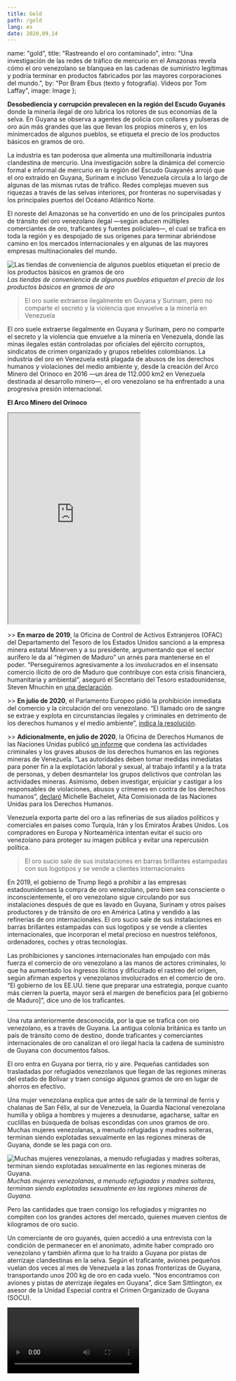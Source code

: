 ---
title: Gold
path: /gold
lang: es
date: 2020,09,14
---


  name: "gold",
  title: "Rastreando el oro contaminado",
  intro: "Una investigación de las redes de tráfico de mercurio en el Amazonas revela cómo el oro venezolano se blanquea en las cadenas de suministro legítimas y podría terminar en productos fabricados por las mayores corporaciones del mundo.",
  by: "Por Bram Ebus (texto y fotografía). Videos por Tom Laffay",
  image: Image
};

**Desobediencia y corrupción prevalecen en la región del Escudo Guyanés** donde la minería ilegal de oro lubrica los rotores de sus economías de la selva. En Guyana se observa a agentes de policía con collares y pulseras de oro aún más grandes que las que llevan los propios mineros y, en los minimercados de algunos pueblos, se etiqueta el precio de los productos básicos en gramos de oro.

La industria es tan poderosa que alimenta una multimillonaria industria clandestina de mercurio. Una investigación sobre la dinámica del comercio formal e informal de mercurio en la región del Escudo Guayanés arrojó que el oro extraído en Guyana, Surinam e incluso Venezuela circula a lo largo de algunas de las mismas rutas de tráfico. Redes complejas mueven sus riquezas a través de las selvas interiores, por fronteras no supervisadas y los principales puertos del Océano Atlántico Norte.

El noreste del Amazonas se ha convertido en uno de los principales puntos de tránsito del oro venezolano ilegal ―según aducen múltiples comerciantes de oro, traficantes y fuentes policiales―, el cual se trafica en toda la región y es despojado de sus orígenes para terminar abriéndose camino en los mercados internacionales y en algunas de las mayores empresas multinacionales del mundo.


![Las tiendas de conveniencia de algunos pueblos etiquetan el precio de los productos básicos en gramos de oro](../../images/fotos/Guyana-35.jpg) *Las tiendas de conveniencia de algunos pueblos etiquetan el precio de los productos básicos en gramos de oro*

> El oro suele extraerse ilegalmente en Guyana y Surinam, pero no comparte el secreto y la violencia que envuelve a la minería en Venezuela

El oro suele extraerse ilegalmente en Guyana y Surinam, pero no comparte el secreto y la violencia que envuelve a la minería en Venezuela, donde las minas ilegales están controladas por oficiales del ejército corruptos, sindicatos de crimen organizado y grupos rebeldes colombianos. La industria del oro en Venezuela está plagada de abusos de los derechos humanos y violaciones del medio ambiente y, desde la creación del Arco Minero del Orinoco en 2016 ―un área de 112.000 km2 en Venezuela destinada al desarrollo minero―, el oro venezolano se ha enfrentado a una progresiva presión internacional.

**El Arco Minero del Orinoco**
<iframe height="480" src="https://infoamazonia.org/pt/embed/?map_only=1&map_id=17448&width=960&height=480"></iframe>

\>\> **En marzo de 2019**, la Oficina de Control de Activos Extranjeros (OFAC) del Departamento del Tesoro de los Estados Unidos sancionó a la empresa minera estatal Minerven y a su presidente, argumentando que el sector aurífero le da al “régimen de Maduro” un arnés para mantenerse en el poder. “Perseguiremos agresivamente a los involucrados en el insensato comercio ilícito de oro de Maduro que contribuye con esta crisis financiera, humanitaria y ambiental”, aseguró el Secretario del Tesoro estadounidense, Steven Mnuchin en [una declaración](https://home.treasury.gov/news/press-releases/sm631).

\>\> **En julio de 2020**, el Parlamento Europeo pidió la prohibición inmediata del comercio y la circulación del oro venezolano. “El llamado oro de sangre se extrae y explota en circunstancias ilegales y criminales en detrimento de los derechos humanos y el medio ambiente”, [indica la resolución](https://www.europarl.europa.eu/doceo/document/TA-9-2020-0193_EN.html).

\>\> **Adicionalmente, en julio de 2020**, la Oficina de Derechos Humanos de las Naciones Unidas publicó [un informe](https://www.ohchr.org/EN/HRBodies/HRC/RegularSessions/Session44/Documents/A_HRC_44_54.pdf) que condena las actividades criminales y los graves abusos de los derechos humanos en las regiones mineras de Venezuela. “Las autoridades deben tomar medidas inmediatas para poner fin a la explotación laboral y sexual, al trabajo infantil y a la trata de personas, y deben desmantelar los grupos delictivos que controlan las actividades mineras. Asimismo, deben investigar, enjuiciar y castigar a los responsables de violaciones, abusos y crímenes en contra de los derechos humanos”, [declaró](https://news.un.org/en/story/2020/07/1068391) Michelle Bachelet, Alta Comisionada de las Naciones Unidas para los Derechos Humanos.

Venezuela exporta parte del oro a las refinerías de sus aliados políticos y comerciales en países como Turquía, Irán y los Emiratos Árabes Unidos. Los compradores en Europa y Norteamérica intentan evitar el sucio oro venezolano para proteger su imagen pública y evitar una repercusión política.

> El oro sucio sale de sus instalaciones en barras brillantes estampadas con sus logotipos y se vende a clientes internacionales

En 2019, el gobierno de Trump llegó a prohibir a las empresas estadounidenses la compra de oro venezolano, pero bien sea consciente o inconscientemente, el oro venezolano sigue circulando por sus instalaciones después de que es lavado en Guyana, Surinam y otros países productores y de tránsito de oro en América Latina y vendido a las refinerías de oro internacionales. El oro sucio sale de sus instalaciones en barras brillantes estampadas con sus logotipos y se vende a clientes internacionales, que incorporan el metal precioso en nuestros teléfonos, ordenadores, coches y otras tecnologías.

Las prohibiciones y sanciones internacionales han empujado con más fuerza el comercio de oro venezolano a las manos de actores criminales, lo que ha aumentado los ingresos ilícitos y dificultado el rastreo del origen, según afirman expertos y venezolanos involucrados en el comercio de oro. “El gobierno de los EE.UU. tiene que preparar una estrategia, porque cuanto más cierren la puerta, mayor será el margen de beneficios para [el gobierno de Maduro]”, dice uno de los traficantes.

---

Una ruta anteriormente desconocida, por la que se trafica con oro venezolano, es a través de Guyana. La antigua colonia británica es tanto un país de tránsito como de destino, donde traficantes y comerciantes internacionales de oro canalizan el oro ilegal hacia la cadena de suministro de Guyana con documentos falsos.

El oro entra en Guyana por tierra, río y aire. Pequeñas cantidades son trasladadas por refugiados venezolanos que llegan de las regiones mineras del estado de Bolívar y traen consigo algunos gramos de oro en lugar de ahorros en efectivo.

Una mujer venezolana explica que antes de salir de la terminal de ferris y chalanas de San Félix, al sur de Venezuela, la Guardia Nacional venezolana humilla y obliga a hombres y mujeres a desnudarse, agacharse, saltar en cuclillas en búsqueda de bolsas escondidas con unos gramos de oro. Muchas mujeres venezolanas, a menudo refugiadas y madres solteras, terminan siendo explotadas sexualmente en las regiones mineras de Guyana, donde se les paga con oro.

![Muchas mujeres venezolanas, a menudo refugiadas y madres solteras, terminan siendo explotadas sexualmente en las regiones mineras de Guyana.](../../images/fotos/Guyana-51.jpg) *Muchas mujeres venezolanas, a menudo refugiadas y madres solteras, terminan siendo explotadas sexualmente en las regiones mineras de Guyana.*

Pero las cantidades que traen consigo los refugiados y migrantes no compiten con los grandes actores del mercado, quienes mueven cientos de kilogramos de oro sucio.

Un comerciante de oro guyanés, quien accedió a una entrevista con la condición de permanecer en el anonimato, admite haber comprado oro venezolano y también afirma que lo ha traído a Guyana por pistas de aterrizaje clandestinas en la selva. Según el traficante, aviones pequeños vuelan dos veces al mes de Venezuela a las zonas fronterizas de Guyana, transportando unos 200 kg de oro en cada vuelo. “Nos encontramos con aviones y pistas de aterrizaje ilegales en Guyana”, dice Sam Sittlington, ex asesor de la Unidad Especial contra el Crimen Organizado de Guyana (SOCU).

<Video url="https://youtube.com/embed/667YSC2CFRc" />

Desde los inicios de la crisis económica y humanitaria en Venezuela en el 2013, la hiperinflación en el país se ha disparado. Los comerciantes venezolanos que no disponen de efectivo ofrecen el oro a precios de descuento, a veces a un 40 por ciento por debajo de la tasa del mercado, con el fin de obtener divisas. “No hay ningún trámite con el oro”, dice el comerciante de oro guyanés. “Están hambrientos de dólares, y por eso pueden permitirse dar 200 kilos a crédito”.

Los traficantes también llevan oro venezolano a Guyana a través de Brasil. El traficante guyanés afirma que hasta hace poco, en Guyana se traficaban alrededor de 10 kg por semana a través de la frontera de Lethem y luego se ponían en vuelos directos a Georgetown, la capital de la costa.


El dinero en efectivo se lleva a través de la frontera a Venezuela o Brasil mediante transportistas ilegales, según afirman varias fuentes, incluyendo un oficial de inteligencia extranjero y un comerciante de oro de Guyana. Ambos solicitaron el anonimato para hablar libremente. Los transportistas ilegales de efectivo que cruzan de frontera a frontera llevan millones de dólares estadounidenses, libras esterlinas o euros, a la vez. “Incluso si la aduana incautara el dinero, lo devolverían a los transportistas ilegales en un par de días”, dice Sittlington.

> No hay ningún trámite con el oro”, dice el comerciante de oro guyanés

![Centenas de kilos por semana son traficados en Guyana a través de la ciudad fronteriza de Lethem.](../../images/fotos/IMG_3791.jpg) *Centenas de kilos por semana son traficados en Guyana a través de la ciudad fronteriza de Lethem.*

Los transportistas ilegales en la frontera brasileña, a menudo jóvenes estudiantes de Boa Vista, traen dinero en efectivo a Brasil hasta tres veces por semana, según oficial de inteligencia extranjero. “Utilizan muchachos muy jóvenes y les pagan 50 dólares por traerlo”, asegura.

Se desconoce la cantidad total de oro venezolano que circula por Guyana, pero es evidente que una parte termina en manos de algunos de los principales exportadores de oro de Guyana, de acuerdo a fuentes gubernamentales de alto rango, quienes hablaron con la condición de permanecer anónimos. Un especialista en minería, familiarizado con la llegada del oro venezolano a Guyana desde el 2018, cree que todos los exportadores de oro de Guyana están involucrados. “No es difícil transportarlo de Venezuela a Georgetown”, dice.

> “Hemos recibido informes de que tenemos comerciantes que compran oro proveniente de Venezuela”

La Junta de Oro de Guyana, que supervisa el refinado y la exportación de oro en el país, es consciente de que el oro venezolano puede estar filtrándose en la cadena de suministros del país, pero hasta ahora, no han podido ponerle freno. “Hemos recibido informes de que tenemos comerciantes que compran oro proveniente de Venezuela”, dice Eondrene Thompson, gerente general de la Junta de Oro de Guyana (GGB). Advirtió que la junta no tiene pruebas físicas que demuestren que el oro venezolano se trafica en Guyana.

<Gallery>

![It's not difficult to transport from Venezuela to Georgetown](../../images/fotos/Guyana-10.jpg) *It's not difficult to transport from Venezuela to Georgetown*

![](../../images/fotos/Guyana-27.jpg)

</Gallery>

Sin embargo, de acuerdo con Newell Dennison, comisionado de la Comisión de Geología y Minas de Guyana (GGMC), las cantidades de oro extraído en Guyana difieren de la cantidad efectivamente declarada y comercializada. “La cantidad de oro que se declara a la GGB no se concilia fácilmente con la cantidad de oro que nuestros funcionarios de la GGMC determinan que se produce a partir de las operaciones in situ", dice. “Nos hemos encontrado con situaciones en las que la diferencia es alarmante”.

La producción de oro en las minas de menor escala de Guyana se contrajo en el 2019, según múltiples fuentes, debido a problemas de acceso al combustible y a la reducción de las inversiones públicas en el sector. No obstante, las declaraciones de oro de los comerciantes y exportadores aumentaron en el 2019, lo que podría representar el oro procedente de minas ilegales de Guyana, o el oro traficado en Guyana desde otros países.

En los primeros cinco meses de 2020, los comerciantes de oro de Guyana declararon 940 kg más que en el mismo período del 2019 ―un aumento de casi el 27% durante la pandemia de la COVID-19. La GGB también ha descubierto que los mineros registran las direcciones de los hoteles del interior de Guyana como el lugar de origen de donde supuestamente obtuvieron su oro, en lugar de las minas.

<Sidenote side="left">
	Comerciantes de oro de Guyana declararon 940 kg más que en el mismo período del 2019 ―un aumento de casi el 27% durante la pandemia de la COVID-19
</Sidenote>

<iframe height="480" src="https://datawrapper.dwcdn.net/Dg0r7/2/"></iframe>

Fuentes del sector, incluidos comerciantes de oro, traficantes y organismos policiales, alegan que por lo menos dos de los exportadores de oro autorizados de Guyana, El Dorado Trading y Mohamed’s Trading, han comprado oro venezolano ilícito. El Dorado Trading exporta oro a Guardian International Gold Corp. en Canadá, Tony Goetz en Bélgica y Argor-Heraeus en Suiza. Mohamed’s Trading exporta a Zee Gold DMCC en los Emiratos Árabes Unidos.

Otras compañías, incluyendo varias multinacionales reconocidas, compran el oro directamente de estas refinerías. Argor-Heraeus, por ejemplo, vende su oro a Apple, Samsung, Microsoft, Phillip Morris, Ford y Tesla. Entre los clientes de Tony Goetz se encuentran Sony, Starbucks y Hewlett-Packard.

Fuentes familiarizadas con las prácticas de las empresas afirman que los mineros guyaneses que trabajan en Venezuela llevan el oro a Guyana y lo venden a El Dorado Trading, y en ocasiones, ambas empresas compran oro directamente a delincuentes venezolanos, conocidos como malandros, en la frontera.

El Dorado Trading negó las acusaciones de que la empresa haya comprado oro venezolano, y Guardian International, Tony Goetz y Argor-Heraeus afirmaron que no tenían motivos para creer que El Dorado les hubiera vendido oro venezolano. "Nuestras propias normas y las normas legales en Suiza están entre las más estrictas del mundo y estamos absolutamente decididos a seguirlas", escribió el jefe de comunicaciones de Argos-Heraeus en un correo electrónico.

Mohamed's Trading no respondió a las solicitudes de comentarios.

Un traficante de oro venezolano alega que Mohamed’s Trading, propiedad de Nazar Mohamed, está comprando oro a líderes militares del régimen venezolano. “Mohamed, ese, es quien manda allí [en Guyana]”, dice. “Él es quien está lanzando dólares a diestra y siniestra a esta gente”.

> “Desde allí, [el oro] sale ilegalmente hacia Guyana, lo entregan y traen dólares”

El traficante afirma que los militares le compran a la guerrilla del Ejército de Liberación Nacional (ELN) cerca de una mina llamada Corre Gente, en el estado Bolívar en Venezuela. “Allí hay una pista de aterrizaje”, afirma. “Desde allí, [el oro] sale ilegalmente hacia Guyana, lo entregan y traen dólares”.

Una fuente de un servicio de inteligencia extranjero afirma que Mohamed es el “principal protagonista” involucrado en el tráfico de bienes ilícitos de Venezuela a Guyana y luego al extranjero. “[Mohamed] está comprando oro venezolano; definitivamente es el mayor comprador, no hay duda. También está traficando cocaína y armas de fuego desde Venezuela”, explica el oficial de inteligencia extranjero, y añade que las armas se venden a clientes en Surinam y la cocaína sale a los mercados internacionales.

El comerciante de oro externo también afirma que los líderes de Mohamed y El Dorado Trading tienen conocimiento de la relación de las empresas con el oro venezolano. “Están plenamente conscientes, porque tienen que dar el dinero por adelantado para la compra de moneda estadounidense en dólares de Guyana para pagar el oro y, a veces, ellos mismos mandan su valor por avión a través de la selva, hacia el interior”. El comerciante de oro afirmó haber vendido en una ocasión oro venezolano a El Dorado Trading.

<Video url="https://youtube.com/embed/lpQ-zLmw6pE" />

Los dirigentes de ambas empresas parecen estar conectados con las élites políticas de Guyana; ambos habrían donado fondos tanto al partido gobernante como al anterior, y Mohamed habría donado un vehículo blindado al nuevo presidente, Irfaan Ali.

Tamesh Jagmohan, director de El Dorado Trading, sugirió que las acusaciones contra la empresa "emanan de personas con motivos ocultos". “No es raro en Guyana que ciertas agrupaciones privadas/públicas combinen esfuerzos para atacar a otras con fines competitivos, financieros o políticos".

Independientemente de las acusaciones de contrabando de oro contra El Dorado Trading, el propio Jagmohan ha sido investigado por el FBI por contrabando de oro a los Estados Unidos y se sospecha que él y su compañía han lavado dinero para la organización terrorista Hezbollah. Jagmohan fue detenido en el aeropuerto de Miami en 2012 con 27 lingotes de oro que no declaró. Según alguien con conocimiento de la investigación, se le impuso una multa de 40.000 dólares y se le revocó la visa.

Según Sittlington, el SOCU también ha descubierto que personas muy adornadas con joyas de oro pasan oro de contrabando en vuelos a mercados de América del Norte, como Miami, y que las bolsas que contienen oro han pasado por alto la seguridad del aeropuerto: "En otras palabras, hay corrupción en el aeropuerto", añade Sittlington. Según una fuente del gobierno, a finales de 2019, las autoridades detuvieron un envío de El Dorado de unos 125 kilogramos de oro listo para despegar hacia Barbados. El cargamento despertó sospechas después de que los funcionarios identificaron irregularidades con el sello y notaron que estaba previsto que saliera de un aeropuerto que no se utiliza para transportes oficiales de oro.

Parte del oro pasa por Suriname y luego se lleva a los Países Bajos, a veces en vuelos comerciales de KLM, antes de ser llevado a Bélgica. KLM no pudo confirmar ni negar que había transportado oro en el pasado debido a la "naturaleza sensible de los envíos", pero añadió que en julio de 2019 decidió dejar de transportar oro venezolano.

Además de traficar con oro venezolano, los principales compradores de oro obtienen grandes beneficios utilizando un tipo de cambio diferente para el dólar estadounidense que los bancos y el Estado, ganando unos pocos dólares por cada gramo de oro. Se gana más dinero a través de la evasión de impuestos. Los mineros venden su oro más el 8,5 por ciento en impuestos, que El Dorado Trading y Mohamed's Trading deben pasar al Estado. A menudo esto no sucede, y los impuestos pagados por los pequeños mineros son embolsados por los mayores exportadores de oro de Guyana.

A pesar de que los funcionarios tienen conocimiento del tráfico y la evasión fiscal, no han podido ponerle fin. El oficial de inteligencia extranjera en Guyana se queja de que no se pueden construir casos legales debido a la profunda corrupción de las fuerzas del orden de Guyana. "La fuerza policial es parte del problema", dice, "no parte de la solución".

---

No todo el oro extraído o traficado en Guyana se vende directamente a refinerías internacionales. La anarquía y las fronteras no supervisadas del norte del Amazonas permiten que gran parte de ese oro vaya a lugares donde los impuestos son más bajos y donde se paga con divisas.

<Video url="https://youtube.com/embed/veX0nCa5ARQ" />

En las riberas guyanesas del río Corentin, se encuentra un pueblo pequeño llamado Corriverton. Ferrys transportan por río pasajeros y mercancía con frecuencia hasta Surinam, ofreciendo amplias oportunidades a los traficantes. Showtime*, un comerciante criminal local con trayectoria en la minería y el tráfico de oro, explica en pocas palabras cómo funcionan las economías de contrabando. “Todo lo que sé hacer es ir al interior, trabajar y llevar a casa el oro para mi familia”, dice Showtime. "Ahora me doy cuenta de que, si llevo ese oro a Surinam, voy a recibir el doble de dinero para mantener a mi familia. Así que voy a tratar de ser lo suficientemente creativo para llevar mi oro hasta allá.”

> "si llevo ese oro a Surinam, voy a recibir el doble de dinero para mantener a mi familia"

No es el único. “Se cree que, calculando por lo bajo, 35% a 45% de nuestra producción de oro sale del país por contrabando, principalmente hacia Surinam”, dice Gabriel Lall, ex presidente de la GGB. “Y a eso le sumamos el supuesto oro venezolano que aparece [en Guyana]”.

Hasta hace poco, Surinam era el país más atractivo de la región para vender el metal precioso ―bajas tasas de regalías y ausencia de impuestos sobre el oro traído por los mineros de todo el Escudo Guayanés. Además, las tiendas de oro de Surinam solían pagar en dólares estadounidenses o euros, mientras que la mayoría de las tiendas de oro de Guyana, especialmente las más pequeñas, solo ofrecen GYD.

A medida que el precio del oro se disparaba en los dos últimos años, las tiendas de oro aparecieron como hongos por toda Paramaribo, la ciudad capital de Surinam. Algunas tiendas de oro más pequeñas e independientes en el centro de Paramaribo procesan uno o dos kilos al día y compran principalmente pequeñas cantidades a los mineros del interior. Sin embargo, hay participantes más grandes en el mercado. Uno de los mayores compradores de oro con licencia de exportación afirma que compra hasta 50 kg por día a las tiendas de oro de toda la capital, un valor de mercado de más de 3 millones de dólares.

<Gallery>

![A medida que el precio del oro se disparaba en los dos últimos años, las tiendas de oro aparecieron como hongos por toda Paramaribo..](../../images/fotos/DSC07015.jpg) *A medida que el precio del oro se disparaba en los dos últimos años, las tiendas de oro aparecieron como hongos por toda Paramaribo.*

![Alt](../../images/fotos/DSC07035.jpg)

![Alt](../../images/fotos/DSC07454.jpg)

![Alt](../../images/fotos/DSC07458.jpg)

![Alt](../../images/fotos/DSC07461.jpg)

![Alt](../../images/fotos/DSC07475.jpg)

</Gallery>

Ourominas es una de las mayores cadenas de compra de oro en Surinam, con múltiples tiendas en Paramaribo. Los compradores como Ourominas no están obligados a pedir a los vendedores ningún tipo de certificación o documentos de origen. En una de sus tiendas en Paramaribo, un empleado declaró que la empresa no exige ningún tipo de documentación para comprar oro y, por lo tanto, es imposible saber si fue extraído en el país o en el extranjero.

“Si es oro guyanés, tampoco lo sabemos”, dice el empleado. Por lo menos otras 10 tiendas de oro en Paramaribo afirmaron que las tiendas no tenían ningún requisito ni proceso para averiguar dónde se ha extraído el oro, pero algunos empleados admitieron haber comprado con conocimiento oro de la vecina Guayana Francesa, Guyana, e incluso de las minas venezolanas en conflicto.

Uno de los quemadores de una importante tienda de oro, cuyo trabajo es quemar el mercurio de las amalgamas de oro y mercurio que provienen de las minas, comentó que un venezolano entra una o dos veces al mes para despachar hasta 30 kg de oro, pero se negó a dar más información. Un traficante de oro venezolano consultado para este informe afirma que los traficantes utilizan Surinam para lavar el oro extraído ilegalmente en la cadena de suministros legal del país.

![Una importante tienda de oro, cuyo trabajo es quemar el mercurio de las amalgamas de oro y mercurio que provienen de las minas](../../images/fotos/DSC07464.jpg)

Algunas tiendas venden su oro al comerciante internacional de oro Kaloti Precious Metals, que tiene una refinería en Dubai, pero la multinacional también tiene una participación en la Casa de la Moneda de Kaloti Surinam (KMHS).

La KSMH, inaugurada en 2015, funde y analiza el oro, y luego calcula las regalías que deben pagarse al gobierno de Surinam. Gran parte del oro proveniente de las pequeñas y medianas minas de Surinam tiene que pasar por la KMHS, una empresa conjunta entre la refinería de Kaloti en Dubai, los comerciantes surinameses y el Estado. Kaloti Precious Metals posee una participación mayoritaria en la operación, mientras que los comerciantes de Surinam poseen el 30% y el Estado solo el 10%.

La KSMH nunca ha sido propietaria del metal precioso que entra por sus puertas, según su director, Ryan Tjon, pero sí monitorea a los compradores, y Tjon confirma que Kaloti Dubai es uno de los compradores de oro de Surinam. Kaloti consideró la construcción de la Casa de la Moneda en otros países de la región del Escudo Guayanés, pero finalmente eligió Surinam debido a su larga participación en la industria aurífera del país. La refinería de Kaloti en Dubai ha importado oro de Surinam desde la década de 1990.

La Casa de la Moneda debía convertir a Surinam en un “competitivo centro de comercio de lingotes de oro y un centro de excelencia para la industria de metales preciosos", [de acuerdo con Munir Kaloti](http://www.kalotipm.com/Media-Center-PressReleases-Details/7/KALOTI-OPENS-SURINAMES-FIRST-GOLD-REFINERY), presidente de Kaloti Precious Metals. La KSMH tiene una capacidad de procesamiento anual de 60.000 kilos de oro, mucho mayor que la producción nacional anual de oro de Surinam. Su objetivo siempre fue procesar el oro de todos los países del Escudo Guayanés, pero el gobierno no promovió la importación de oro de sus vecinos y el proyecto aún no ha generado ganancias.

En 2019, la KSMH procesó entre 15.000 y 20.000 kilos de oro, según Tjon. En teoría, esa es la mayoría del oro de Surinam que los doce exportadores del país compraron en operaciones de minería a pequeña escala o en las numerosas tiendas de oro del país. Pero en la práctica, no hay garantías de que el oro que estos licenciatarios envían a la refinería antes de exportarlo realmente se extraiga en Surinam. “Sería muy difícil decir de dónde proviene”, declara Tjon.

La KSMH está en posición de rechazar oro si se presentan irregularidades, como, por ejemplo, si se mueven cantidades inusuales de oro a través de la Casa de la Moneda. Sin embargo, esto no ha sucedido en los tres años que Tjon ha dirigido la compañía. El director de la Casa de la Moneda es consciente de que el tráfico de oro es un problema, “pero nosotros, la agencia, no somos los que investigamos de dónde viene realmente el oro”, dice. “No somos un oficial de policía”. De acuerdo con Tjon, la refinería más bien confía en que los exportadores actúen con la debida diligencia. Si un exportador declara que es oro de Surinam, la KSMH lo acepta de buena fe.

> “No somos un oficial de policía”. De acuerdo con Tjon, la refinería más bien confía en que los exportadores actúen con la debida diligencia.

La falta de supervisión en todas las etapas, desde la tienda de oro más pequeña hasta la refinería estatal, ha permitido a los traficantes lavar el oro extraído ilegalmente en la cadena de suministros legal de Surinam. Pero una de las razones por las que es tan difícil para las autoridades tomar medidas drásticas contra el comercio ilícito es que, al igual que el comercio de mercurio, las redes de tráfico de oro extraído ilegalmente están en continuo movimiento.

![Paramaribo. La capital de Surinam está sufriendo la crisis económica.](../../images/fotos/DSC07628.jpg) *Paramaribo. La capital de Surinam está sufriendo la crisis económica.*

La economía de Surinam se desplomó después de que el gobierno saliente de Desi Bouterse hiciera una redada en febrero en el Banco Central y restringiera los tipos de cambio, lo que generó un pronunciado incremento de la inflación y llevó la economía al punto de colapso. Como consecuencia del desastre económico en curso, las monedas extranjeras comenzaron a ser escasas y el dólar de Surinam perdió rápidamente su valor.

Algunas tiendas de oro de Paramaribo ahora sólo pagan en moneda surinamesa, según un minero de oro local, o cobran un 10 por ciento extra por los pagos en dólares. En Surinam se aplica un tipo de cambio más caro para el euro o el USD, lo que hace que los precios del oro sean más bajos, hasta un 20 por ciento menos que el precio de mercado.

Otro comerciante afirma que los cambios recientes han hecho retroceder el comercio de oro de Surinam a través de la frontera. "El tráfico de oro se volvió atractivo de nuevo en Surinam", dice. "Nuestro oro ahora va a Guyana", dice otro comerciante, añadiendo que aquellos que son capaces de mover oro a través de la frontera hacia Guyana pueden ahorrar miles de dólares por kilogramo

El nuevo gobierno de Surinam, liderado por el presidente Chan Santokhi, ex comisario de policía, ha prometido reformar el sector de minería de oro del país, pero el nuevo vicepresidente del país, Ronnie Brunswijk, es un antiguo líder del grupo rebelde de la jungla y narcotraficante, y uno de los principales actores de la industria del oro de Surinam, quien dirige varias minas en el interior del país. Si bien no es inusual que las élites políticas tengan una participación en el sector de la minería de oro de Suriname, queda por ver si el país puede acabar con el mercado negro mientras los que se benefician de él están en el poder.
